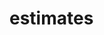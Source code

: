 # estimates


<ul className="grid grid-cols-1 md:grid-cols-2 lg:grid-cols-3 xl:grid-cols-4 gap-4 -ml-6">
<ReferenceCard
    title="Consensus"
    description="Price Target Consensus"
    url="/platform/reference/equity/estimates/consensus"
    chevron={false}
/>
<ReferenceCard
    title="Historical"
    description="Historical Analyst Estimates"
    url="/platform/reference/equity/estimates/historical"
    chevron={false}
/>
<ReferenceCard
    title="Price Target"
    description="Price Target"
    url="/platform/reference/equity/estimates/price_target"
    chevron={false}
/>
</ul>

